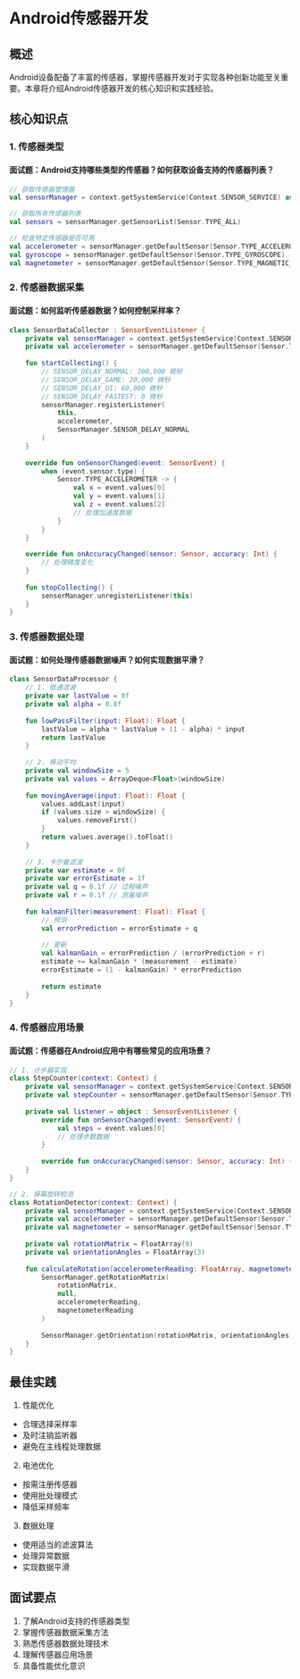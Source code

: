 # Android传感器开发

## 概述

Android设备配备了丰富的传感器，掌握传感器开发对于实现各种创新功能至关重要。本章将介绍Android传感器开发的核心知识和实践经验。

## 核心知识点

### 1. 传感器类型

#### 面试题：Android支持哪些类型的传感器？如何获取设备支持的传感器列表？

```kotlin
// 获取传感器管理器
val sensorManager = context.getSystemService(Context.SENSOR_SERVICE) as SensorManager

// 获取所有传感器列表
val sensors = sensorManager.getSensorList(Sensor.TYPE_ALL)

// 检查特定传感器是否可用
val accelerometer = sensorManager.getDefaultSensor(Sensor.TYPE_ACCELEROMETER)
val gyroscope = sensorManager.getDefaultSensor(Sensor.TYPE_GYROSCOPE)
val magnetometer = sensorManager.getDefaultSensor(Sensor.TYPE_MAGNETIC_FIELD)
```

### 2. 传感器数据采集

#### 面试题：如何监听传感器数据？如何控制采样率？

```kotlin
class SensorDataCollector : SensorEventListener {
    private val sensorManager = context.getSystemService(Context.SENSOR_SERVICE) as SensorManager
    private val accelerometer = sensorManager.getDefaultSensor(Sensor.TYPE_ACCELEROMETER)
    
    fun startCollecting() {
        // SENSOR_DELAY_NORMAL: 200,000 微秒
        // SENSOR_DELAY_GAME: 20,000 微秒
        // SENSOR_DELAY_UI: 60,000 微秒
        // SENSOR_DELAY_FASTEST: 0 微秒
        sensorManager.registerListener(
            this,
            accelerometer,
            SensorManager.SENSOR_DELAY_NORMAL
        )
    }
    
    override fun onSensorChanged(event: SensorEvent) {
        when (event.sensor.type) {
            Sensor.TYPE_ACCELEROMETER -> {
                val x = event.values[0]
                val y = event.values[1]
                val z = event.values[2]
                // 处理加速度数据
            }
        }
    }
    
    override fun onAccuracyChanged(sensor: Sensor, accuracy: Int) {
        // 处理精度变化
    }
    
    fun stopCollecting() {
        sensorManager.unregisterListener(this)
    }
}
```

### 3. 传感器数据处理

#### 面试题：如何处理传感器数据噪声？如何实现数据平滑？

```kotlin
class SensorDataProcessor {
    // 1. 低通滤波
    private var lastValue = 0f
    private val alpha = 0.8f
    
    fun lowPassFilter(input: Float): Float {
        lastValue = alpha * lastValue + (1 - alpha) * input
        return lastValue
    }
    
    // 2. 移动平均
    private val windowSize = 5
    private val values = ArrayDeque<Float>(windowSize)
    
    fun movingAverage(input: Float): Float {
        values.addLast(input)
        if (values.size > windowSize) {
            values.removeFirst()
        }
        return values.average().toFloat()
    }
    
    // 3. 卡尔曼滤波
    private var estimate = 0f
    private var errorEstimate = 1f
    private val q = 0.1f // 过程噪声
    private val r = 0.1f // 测量噪声
    
    fun kalmanFilter(measurement: Float): Float {
        // 预测
        val errorPrediction = errorEstimate + q
        
        // 更新
        val kalmanGain = errorPrediction / (errorPrediction + r)
        estimate += kalmanGain * (measurement - estimate)
        errorEstimate = (1 - kalmanGain) * errorPrediction
        
        return estimate
    }
}
```

### 4. 传感器应用场景

#### 面试题：传感器在Android应用中有哪些常见的应用场景？

```kotlin
// 1. 计步器实现
class StepCounter(context: Context) {
    private val sensorManager = context.getSystemService(Context.SENSOR_SERVICE) as SensorManager
    private val stepCounter = sensorManager.getDefaultSensor(Sensor.TYPE_STEP_COUNTER)
    
    private val listener = object : SensorEventListener {
        override fun onSensorChanged(event: SensorEvent) {
            val steps = event.values[0]
            // 处理步数数据
        }
        
        override fun onAccuracyChanged(sensor: Sensor, accuracy: Int) {}
    }
}

// 2. 屏幕旋转检测
class RotationDetector(context: Context) {
    private val sensorManager = context.getSystemService(Context.SENSOR_SERVICE) as SensorManager
    private val accelerometer = sensorManager.getDefaultSensor(Sensor.TYPE_ACCELEROMETER)
    private val magnetometer = sensorManager.getDefaultSensor(Sensor.TYPE_MAGNETIC_FIELD)
    
    private val rotationMatrix = FloatArray(9)
    private val orientationAngles = FloatArray(3)
    
    fun calculateRotation(accelerometerReading: FloatArray, magnetometerReading: FloatArray) {
        SensorManager.getRotationMatrix(
            rotationMatrix,
            null,
            accelerometerReading,
            magnetometerReading
        )
        
        SensorManager.getOrientation(rotationMatrix, orientationAngles)
    }
}
```

## 最佳实践

1. 性能优化
- 合理选择采样率
- 及时注销监听器
- 避免在主线程处理数据

2. 电池优化
- 按需注册传感器
- 使用批处理模式
- 降低采样频率

3. 数据处理
- 使用适当的滤波算法
- 处理异常数据
- 实现数据平滑

## 面试要点

1. 了解Android支持的传感器类型
2. 掌握传感器数据采集方法
3. 熟悉传感器数据处理技术
4. 理解传感器应用场景
5. 具备性能优化意识